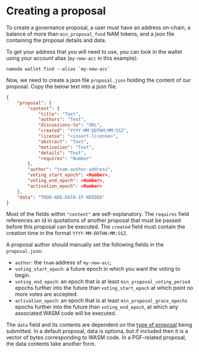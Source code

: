 
# Creating a proposal

To create a governance proposal, a user must have an address on-chain, a balance of more than `min_proposal_fund` NAM tokens, and a json file containing the proposal details and data.

To get your address that you will need to use, you can look in the wallet using your account alias (`my-new-acc` in this example):

```shell copy
namada wallet find --alias `my-new-acc`
```

Now, we need to create a json file `proposal.json` holding the content of our proposal. Copy the below text into a json file.

```json
{
    "proposal": {
        "content": {
            "title": "Text",
            "authors": "Text",
            "discussions-to": "URL",
            "created": "YYYY-MM-DDTHH:MM:SSZ",
            "license": "<insert-license>",
            "abstract": "Text",
            "motivation": "Text",
            "details": "Text",
            "requires": "Number"
        },
        "author": "tnam-author-address",
        "voting_start_epoch": <Number>,
        "voting_end_epoch": <Number>,
        "activation_epoch": <Number>
    },
    "data": "TODO-ADD-DATA-IF-NEEDED"
}
```

Most of the fields within `"content"` are self-explanatory. The `requires` field references an id in quotations of another proposal that must be passed before this proposal can be executed. The `created` field must contain the creation time in the format `YYYY-MM-DDTHH:MM:SSZ`.


A proposal author should manually set the following fields in the `proposal.json`:

- `author`: the `tnam` address of `my-new-acc`;
- `voting_start_epoch`: a future epoch in which you want the voting to begin.
- `voting_end_epoch`: an epoch that is at least `min_proposal_voting_period` epochs further into the future than `voting_start_epoch` at which point no more votes are accepted.
- `activation_epoch`: an epoch that is at least `min_proposal_grace_epochs` epochs further into the future than `voting_end_epoch`, at which any associated WASM code will be executed.

The `data` field and its contents are dependent on the [type of proposal](./proposal-types.mdx) being submitted. In a default proposal, data is optiona, but if included then it is a vector of bytes corresponding to WASM code. In a PGF-related proposal, the data contents take another form.
